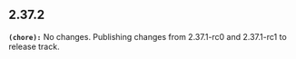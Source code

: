## 2.37.2
**`(chore):`** No changes. Publishing changes from 2.37.1-rc0 and 2.37.1-rc1 to release track.


